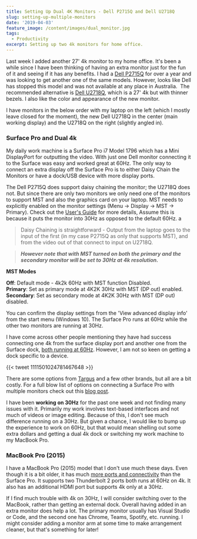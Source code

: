```yaml
---
title: Setting Up Dual 4K Monitors - Dell P2715Q and Dell U2718Q
slug: setting-up-multiple-monitors
date: '2019-04-03'
feature_image: /content/images/dual_monitor.jpg
tags:
  - Productivity
excerpt: Setting up two 4k monitors for home office.
---
```

<ImageCard src="/content/images/dual_monitor.jpg" alt="Dual 4k" />

Last week I added another 27' 4k monitor to my home office. It's been a while since I have been thinking of having an extra monitor just for the fun of it and seeing if it has any benefits. I had a [Dell P2715Q](https://www.amazon.com/Dell-Monitor-P2715Q-27-Inch-LED-Lit/dp/B00PC9HFO8) for over a year and was looking to get another one of the same models. However, looks like Dell has stopped this model and was not available at any place in Australia.  The recommended alternative is [Dell U2718Q](https://www.amazon.com/DELL-Screen-LED-Lit-Monitor-U2718Q/dp/B073VYVX5S/), which is a 27' 4k but with thinner bezels. I also like the color and appearance of the new monitor.

I have monitors in the below order with my laptop on the left (which I mostly leave closed for the moment), the new Dell U2718Q in the center (main working display) and the U2718Q on the right (slightly angled in).

<ImageCard src="/content/images/dual_monitor_layout.jpg" alt="Dual monitor layout" />

### Surface Pro and Dual 4k

My daily work machine is a Surface Pro i7 Model 1796 which has a Mini DisplayPort for outputting the video. With just one Dell monitor connecting it to the Surface was easy and worked great at 60Hz. The only way to connect an extra display off the Surface Pro is to either Daisy Chain the Monitors or have a dock/USB device with more display ports.

The Dell P2715Q does support daisy chaining the monitor; the U2718Q does not. But since there are only two monitors we only need one of the monitors to support MST and also the graphics card on your laptop. MST needs to explicitly enabled on the monitor settings (Menu -> Display -> MST -> Primary). Check out the [User's Guide](https://cdn.cnetcontent.com/a6/3a/a63a60d9-e04e-4eee-bba0-58e8fcd4371f.pdf) for more details, Assume this is because it puts the monitor into 30Hz as opposed to the default 60Hz. a

> Daisy Chaining is straightforward - Output from the laptop goes to the input of the first (in my case P2715Q as only that supports MST), and from the video out of that connect to input on U2718Q.

<ImageCard src="/content/images/dual_monitor_mst.jpg" alt="Dell MST" />

> _**However note that with MST turned on both the primary and the secondary monitor will be set to 30Hz at 4k resolution.**_

**MST Modes**

**Off**: Default mode - 4k2k 60Hz with MST function Disabled.  
**Primary**: Set as primary mode at 4K2K 30Hz with MST (DP out) enabled.  
**Secondary**: Set as secondary mode at 4K2K 30Hz with MST (DP out) disabled.

You can confirm the display settings from the 'View advanced display info' from the start menu (Windows 10). The Surface Pro runs at 60Hz while the other two monitors are running at 30Hz.

<ImageCard src="/content/images/dual_monitor_surface_display_settings.jpg" alt="" /><ImageCard src="/content/images/dual_monitor_p2715q_display_settings.jpg" alt="" /><ImageCard src="/content/images/dual_monitor_u2718q_display_settings.jpg" alt="" />

I have come across other people mentioning they have had success connecting one 4k from the surface display port and another one from the Surface dock, [both running at 60Hz](https://www.petri.com/run-two-4k-monitors-surface). However, I am not so keen on getting a dock specific to a device.

{{< tweet 1111501024781467648 >}}

There are some options from [Targus](https://www.targus.com/au/docking-stations) and a few other brands, but all are a bit costly. For a full blow list of options on connecting a Surface Pro with multiple monitors check out this [blog post](https://dancharblog.wordpress.com/2018/04/28/surface-book-2-core-i7-with-dual-triple-monitors/).

I have been **working on 30Hz** for the past one week and not finding many issues with it. Primarily my work involves text-based interfaces and not much of videos or image editing. Because of this, I don't see much difference running on a 30Hz. But given a chance, I would like to bump up the experience to work on 60Hz, but that would mean shelling out some extra dollars and getting a dual 4k dock or switching my work machine to my MacBook Pro.

### MacBook Pro (2015)

I have a MacBook Pro (2015) model that I don't use much these days. Even though it is a bit older, it has much [more ports and connectivity](https://support.apple.com/kb/SP719?locale=en_US) than the Surface Pro. It supports two Thunderbolt 2 ports both runs at 60Hz on 4k. It also has an additional HDMI port but supports 4k only at a 30Hz.

<ImageCard src="/content/images/dual_monitor_mac.jpg" alt="Mac book pro dual 4k" />

If I find much trouble with 4k on 30Hz, I will consider switching over to the MacBook, rather than getting an external dock. Overall having added in an extra monitor does help a lot. The primary monitor usually has Visual Studio or Code, and the second one has Chrome, Teams, Spotify, etc. running. I might consider adding a monitor arm at some time to make arrangement cleaner, but that's something for later!
